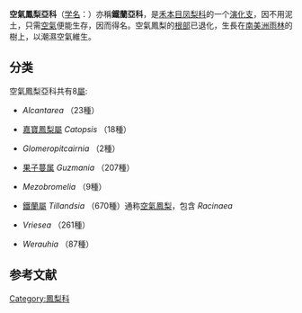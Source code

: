 {{Automatic Taxobox
|image = Tillandsia fasciculata.JPG
|image_caption = [[丛状铁兰|丛状铁兰]] ''Tillandsia fasciculata''
|taxon=Tillandsioideae
|authority=[[Burnett|Burnett]], 1835
|type_genus=[[鐵蘭屬|鐵蘭屬]]<br>''Tillandsia''
|type_genus_authority=[[L.|L.]], 1753
|diversity=8属
|diversity_link=#分类
}}
'''空氣鳳梨亞科'''（[[学名|学名]]：{{lang|la|Tillandsioideae}}）亦稱'''鐵蘭亞科'''，是[[禾本目|禾本目]][[凤梨科|凤梨科]]的一个[[演化支|演化支]]{{r|APweb|GRIN}}，因不用泥土，只需[[空氣|空氣]]便能生存，因而得名。空氣鳳梨的[[根部|根部]]已退化，生長在[[南美洲|南美洲]][[雨林|雨林]]的樹上，以潮濕空氣維生。

==分类==
空氣鳳梨亞科共有8[[屬|屬]]:
*{{le|帝王凤梨属|Alcantarea}} ''Alcantarea'' {{small|([[E.Morren|E.Morren]] ex [[Mez|Mez]]) [[Harms|Harms]]}}（23種）
* [[嘉寶鳳梨屬|嘉寶鳳梨屬]] ''Catopsis'' {{small|[[Griseb.|Griseb.]]}}（18種）
*{{le|伞凤梨属|Glomeropitcairnia}} ''Glomeropitcairnia'' {{small|[[Mez|Mez]]}}（2種）
*[[果子蔓属|果子蔓属]] ''Guzmania'' {{small|[[Ruiz|Ruiz]] & [[Pav.|Pav.]]}}（207種）
*{{le|麦穗凤梨属|Mezobromelia}} ''Mezobromelia'' {{small|[[L.B.Sm.|L.B.Sm.]]}}（9種）
* [[鐵蘭屬|鐵蘭屬]] ''Tillandsia'' {{small|[[L.|L.]]}}（670種）通称[[空氣鳳梨|空氣鳳梨]]，包含{{le|拉辛凤梨属|Racinaea}} ''Racinaea'' {{small|[[M.A.Spencer|M.A.Spencer]] & [[L.B.Sm.|L.B.Sm.]]}}
*{{le|丽穗凤梨属|Vriesea}} ''Vriesea'' {{small|[[Lindl.|Lindl.]]}}（261種）
*{{le|瓦奥凤梨属|Werauhia}} ''Werauhia'' {{small|[[J.R.Grant|J.R.Grant]]}}（87種）

{{gallery
|File:Bromelia.JPG|铁兰属物种 ''Tillandsia'' sp.
|File:Tillandsia-excelsa.jpg|开花中的''[[Tillandsia_excelsa|Tillandsia excelsa]]''
|File:Bromeliaceae03.jpg|''[[Guzmania_lingulata|Guzmania lingulata]]''
}}
==参考文献==
{{reflist|refs=
<ref name="APweb"><u>[http://www.mobot.org/MOBOT/Research/APweb/orders/poalesweb.htm#Bromeliaceae Bromeliaceae]</u>. In Stevens, P. F. (2001 onwards). Angiosperm Phylogeny Website. Version 9, June 2008 [and more or less continuously updated since].</ref>
<ref name="GRIN">Germplasm Resources Information Network [Internet]. Beltsville (MD): United States Department of Agriculture, Agricultural Research Service. [2017-8-26]. Available from: https://npgsweb.ars-grin.gov/gringlobal/taxonomyfamily.aspx?type=subfamily&id=2936.</ref>
}}
{{Taxonbar|from=Q137236}}

[[Category:鳳梨科|Category:鳳梨科]]